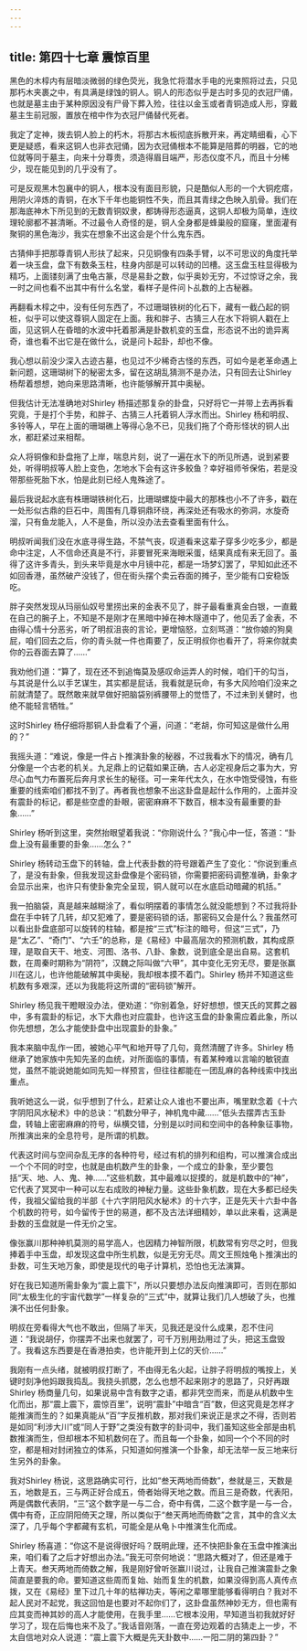 ```yaml
---
---
---
```

title: 第四十七章 震惊百里
---




黑色的木椁内有层暗淡微弱的绿色荧光，我急忙将潜水手电的光束照将过去，只见那朽木夹裹之中，有具满是绿蚀的铜人。铜人的形态似乎是古时多见的衣冠尸俑，也就是墓主由于某种原因没有尸骨下葬入殓，往往以金玉或者青铜造成人形，穿戴墓主生前冠服，置放在棺中作为衣冠尸俑替代死者。

我定了定神，拨去铜人脸上的朽木，将那古木板彻底拆散开来，再定睛细看，心下更是疑惑，看来这铜人也非衣冠俑，因为衣冠俑根本不能算是陪葬的明器，它的地位就等同于墓主，向来十分尊贵，须造得眉目端严，形态仪度不凡，而且十分稀少，现在能见到的几乎没有了。

可是反观黑木包襄中的铜人，根本没有面目形貌，只是酷似人形的一个大铜疙瘩，用阴火淬炼的青铜，在水下千年也能铜性不失，而且其青绿之色映入肌骨。我们在那海底神木下所见到的无数青铜奴隶，都铸得形态逼真，这铜人却极为简单，连纹理轮廓都不甚清晰。不过最令人奇怪的是，铜人全身都是蜂巢般的窟窿，里面灌有聚铜的黑色海沙，我实在想象不出这会是个什么鬼东西。

古猜伸手把那尊青铜人形扶了起来，只见铜像有四条手臂，以不可思议的角度托举着一块玉盘，盘下有数条玉柱，柱身内部是可以转动的凹槽。这玉盘玉柱显得极为精巧，上面镂刻满了虫龟古篆，尽是易卦之数，似乎奥妙无穷，不过惊讶之余，我一时之间也看不出其中有什么名堂，看样子是件问卜乩数的上古秘器。

再翻看木椁之中，没有任何东西了，不过珊瑚铁树的化石下，藏有一截凸起的铜桩，似乎可以使这尊铜人固定在上面。我和胖子、古猜三人在水下将铜人戳在上面，见这铜人在昏暗的水波中托着那满是卦数机变的玉盘，形态说不出的诡异离奇，谁也看不出它是在做什么，说是问卜起卦，却也不像。

我心想以前没少深入古迹古墓，也见过不少稀奇古怪的东西，可如今是老革命遇上新问题，这珊瑚树下的秘密太多，留在这胡乱猜测不是办法，只有回去让Shirley 杨帮着想想，她向来思路清晰，也许能够解开其中奥秘。

但我估计无法准确地对Shirley 杨描述那复杂的卦盘，只好将它一并带上去再拆看究竟，于是打个手势，和胖子、古猜三人托着铜人浮水而出。Shirley 杨和明叔、多铃等人，早在上面的珊瑚礁上等得心急不已，见我们拖了个奇形怪状的铜人出水，都赶紧过来相帮。

众人将铜像和卦盘拖了上岸，喘息片刻，说了一遍在水下的所见所遇，说到紧要处，听得明叔等人脸上变色，怎地水下会有这许多鲛鱼？幸好祖师爷保佑，若是没带那些死胎下水，怕是此刻已经人鬼殊途了。

最后我说起水底有株珊瑚铁树化石，比珊瑚螺旋中最大的那株也小不了许多，戳在一处形似古鼎的巨石中，周围有几尊铜鼎环绕，再深处还有吸水的弥洞，水旋奇溜，只有鱼龙能入，人不是鱼，所以没办法去查看里面有什么。

明叔听闻我们没在水底寻得生路，不禁气丧，叹道看来这辈子穿多少吃多少，都是命中注定，人不信命还真是不行，非要冒死来海眼采蛋，结果真成有来无回了。虽得了这许多青头，到头来毕竟是水中月镜中花，都是一场梦幻罢了，早知如此还不如回香港，虽然破产没钱了，但在街头摆个卖云吞面的摊子，至少能有口安稳饭吃。

胖子突然发现从玛丽仙奴号里捞出来的金表不见了，胖子最看重真金白银，一直戴在自己的腕子上，不知是不是刚才在黑暗中掉在神木隧道中了，他见丢了金表，不由得心情十分恶劣，听了明叔沮丧的言论，更增恼怒，立刻骂道：“放你娘的狗臭屁，咱们回去之后，你的青头就一件也甭要了，反正明叔你也看开了，将来你就卖你的云吞面去算了……”

我劝他们道：“算了，现在还不到追悔莫及感叹命运弄人的时候，咱们干的勾当，与其说是什么以手艺谋生，其实都是屁话，我看就是玩命，有多大风险咱们没来之前就清楚了。既然敢来就早做好把脑袋别裤腰带上的觉悟了，不过未到关健时，也绝不能轻言牺牲。”

这时Shirley 杨仔细将那铜人卦盘看了个遍，问道：“老胡，你可知这是做什么用的？”

我摇头道：“难说，像是一件占卜推演卦象的秘器，不过我看水下的情况，确有几分像是一个古老的机关。九足鼎上的记载如果正确，古人必定视身后之事为大，穷尽心血气力布置死后奔月求长生的秘径。可一来年代太久，在水中饱受侵蚀，有些重要的线索咱们都找不到了。再者我也想象不出这卦盘是起什么作用的，上面并没有震卦的标记，都是些空虚的卦眼，密密麻麻不下数百，根本没有最重要的卦象……”

Shirley 杨听到这里，突然抬眼望着我说：“你刚说什么？”我心中一怔，答道：“卦盘上没有最重要的卦象……怎么？”

Shirley 杨转动玉盘下的转轴，盘上代表卦数的符号跟着产生了变化：“你说到重点了，是没有卦象，但我发现这卦盘像是个密码锁，你需要把密码调整准确，卦象才会显示出来，也许只有使卦象完全呈现，铜人就可以在水底启动暗藏的机括。”

我一拍脑袋，真是越来越糊涂了，看似明摆着的事情怎么就没能想到？不过我将卦盘在手中转了几转，却又犯难了，要是密码锁的话，那密码又会是什么？我虽然可以看出卦盘底部可以旋转的柱轴，都是按“三式”标注的暗号，但这“三式”，乃是“太乙”、“奇门”、“六壬”的总称，是《易经》中最高层次的预测机数，其构成原理，是取自天干、地支、河图、洛书、八卦、象数，说到底全是出自易。这套机数，在周秦时期称为“阴符”，汉魏之际叫做“六甲”，其中变化无穷无尽，要是张赢川在这儿，也许他能破解其中奥秘，我却根本摸不着门。Shirley 杨并不知道这些机数有多艰深，还以为我能将这所谓的“密码锁”解开。

Shirley 杨见我干瞪眼没办法，便劝道：“你别着急，好好想想，恨天氏的冥葬之器中，多有震卦的标记，水下大鼎也对应震卦，也许这玉盘的卦象需应着此象，所以你先想想，怎么才能使卦盘中出现震卦的卦象。”

我本来脑中乱作一团，被她心平气和地开导了几句，竟然清醒了许多。Shirley 杨继承了她家族中先知先圣的血统，对所面临的事情，有着某种难以言喻的敏锐直觉，虽然不能说她能如同先知一样预言，但往往都能在一团乱麻的各种线索中找出重点。

我听她这么一说，似乎想到了什么，赶紧让众人谁也不要出声，嘴里默念着《十六字阴阳风水秘术》中的总诀：“机数分甲子，神机鬼中藏……”低头去摆弄古玉卦盘，转轴上密密麻麻的符号，纵横交错，分别是以时间和空间中的各种象征事物，所推演出来的全息符号，是所谓的机数。

代表这时间与空间杂乱无序的各种符号，经过有机的排列和组构，可以推演合成出一个个不同的时空，也就是由机数产生的卦象，一个成立的卦象，至少要包括“天、地、人、鬼、神……”这些机数，其中最难以捉摸的，就是机数中的“神”，它代表了冥冥中一种可以左右成败的神秘力量。这些卦象机数，现在大多都已经失传，我祖父留给我的半部《十六字阴阳风水秘术》的十六字，正是先天十六卦中各个机数的符号，如今留传于世的易道，都不及古法详细精妙，单以此来看，这满是卦数的玉盘就是一件无价之宝。

像张赢川那种神机莫测的易学高人，也因精力神智所限，机数常有穷尽之时，但我捧着手中玉盘，却发现这盘中所生机数，似是无穷无尽。周文王照烛龟卜推演出的卦数，可生天地万象，即使是现代的电子计算机，恐怕也无法演算。

好在我已知道所需卦象为“震上震下”，所以只要想办法反向推演即可，否则在那如同“太极生化的宇宙代数学”一样复杂的“三式”中，就算让我们几人想破了头，也推演不出任何卦象。

明叔在旁看得大气也不敢出，但隔了半天，见我还是没什么成果，忍不住问道：“我说胡仔，你摆弄不出来也就罢了，可千万别用劲用过了头，把这玉盘毁了。我看这东西要是在香港拍卖，也许能开到上亿的天价……”

我刚有一点头绪，就被明叔打断了，不由得无名火起，让胖子将明叔的嘴按上，关键时刻净他妈跟我捣乱。我挠头抓腮，怎么也想不起来刚才的思路了，只好再跟Shirley 杨商量几句，如果说易中含有数字之语，都非凭空而来，而是从机数中生化而出，那“震上震下，震惊百里”，说明“震卦”中暗含“百”数，但这究竟是怎样才能推演而生的？如果真能从“百”字反推机数，那对我们来说正是求之不得，否则若是如同“利涉大川”或“同人于野”之类没有数字的卦词中，我们虽知这些全部是由机数推演而生，但却根本不知机数何在了。而且每一个卦象，如同一个个不同的时空，都是相对封闭独立的体系，只知道如何推演一个卦象，却无法举一反三地来衍生另外的卦象。

我对Shirley 杨说，这思路确实可行，比如“叁天两地而倚数”，叁就是三，天数是五，地数是五，三与两正好合成五，倚者始得天地之数。而且三是奇数，代表阳，两是偶数代表阴，“三”这个数字是一与二合，奇中有偶，二这个数字是一与一合，偶中有奇，正应阴阳倚天之理，所以类似于“叁天两地而倚数”之言，其中的含义太深了，几乎每个字都藏有玄机，可能全是从龟卜中推演生化而成。

Shirley 杨喜道：“你这不是说得很好吗？既明此理，还不快把卦象在玉盘中推演出来，咱们看了之后才好想出办法。”我无可奈何地说：“思路大概对了，但还是难于上青天。叁天两地而倚数之解，我是刚好曾听张赢川说过，让我自己推演震卦之象简直是要我的命。要知道这些周而复始、始而复生的机数，如果没得到高人真传点拨，又在《易经》里下过几十年的枯禅功夫，等闲之辈哪里能够看得明白？我对不起人民对不起党，我这回怕是也要对不起你们了，这卦盘虽然神妙无方，但也需有应其变而神其妙的高人才能使用，在我手里……它根本没用，早知道当初我就好好学习了，现在后悔也来不及了。”我话音刚落，一直在旁边观着的古猜走上一步，不太自信地对众人说道：“震上震下大概是先天卦数中……一阳二阴的第四卦？”